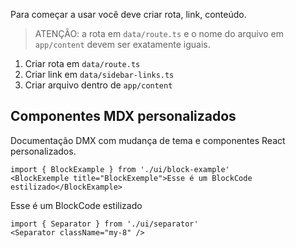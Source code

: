 Para começar a usar você deve criar rota, link, conteúdo.
> ATENÇÃO: a rota em `data/route.ts` e o nome do arquivo em `app/content` devem ser exatamente iguais.

1. Criar rota em `data/route.ts`
2. Criar link em `data/sidebar-links.ts`
3. Criar arquivo dentro de `app/content`



## Componentes MDX personalizados
<Separator className="mb-8" />

Documentação DMX com mudança de tema e componentes React personalizados.

```tsx
import { BlockExample } from './ui/block-example'
<BlockExemple title="BlockExemple">Esse é um BlockCode estilizado</BlockExample>
```

<BlockExample title="BlockExemple">Esse é um BlockCode estilizado</BlockExample>

<Separator className="my-8" />

```tsx
import { Separator } from './ui/separator'
<Separator className="my-8" />
```
<Separator className="my-8" />